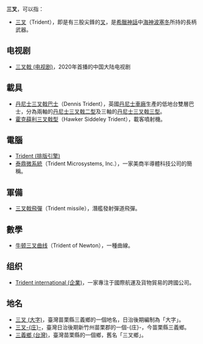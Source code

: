 {{Wiktionarypar|trident}}
'''三叉'''，可以指：

*[[三叉|三叉]]（Trident），即是有三股尖鋒的[[叉|叉]]，是[[希臘神話|希臘神話]]中[[海神|海神]][[波塞冬|波塞冬]]所持的長柄武器。

== 电视剧 ==
*[[三叉戟_(电视剧)|三叉戟 (电视剧)]]，2020年首播的中国大陆电视剧

== 載具 ==
*[[丹尼士三叉戟巴士|丹尼士三叉戟巴士]]（Dennis Trident），英國[[丹尼士車廠|丹尼士車廠]]生產的低地台雙層巴士，分為兩軸的[[丹尼士三叉戟二型|丹尼士三叉戟二型]]及三軸的[[丹尼士三叉戟三型|丹尼士三叉戟三型]]。
*[[霍克薛利三叉戟型|霍克薛利三叉戟型]]（Hawker Siddeley Trident），載客噴射機。

== 電腦 ==
*[[Trident_(排版引擎)|Trident (排版引擎)]]
*[[泰鼎微系統|泰鼎微系統]]（Trident Microsystems, Inc.），一家美商半導體科技公司的簡稱。

== 軍備 ==
*[[三叉戟飛彈|三叉戟飛彈]]（Trident missile），潛艦發射彈道飛彈。

== 數學 ==
*[[牛顿三叉曲线|牛顿三叉曲线]]（Trident of Newton），一種曲線。

== 组织 ==
*[[Trident_international_(企業)|Trident international (企業)]]，一家專注于國際航運及貨物貿易的跨國公司。

== 地名 ==
*[[三叉_(大字)|三叉 (大字)]]，臺灣苗栗縣三義鄉的一個地名，日治後期編制為「大字」。
*[[三叉庄|三叉-{庄}-]]，臺灣日治後期新竹州苗栗郡的一個-{庄}-，今苗栗縣三義鄉。
*[[三義鄉_(台灣)|三義鄉 (台灣)]]，臺灣苗栗縣的一個鄉，舊名「三叉鄉」。
{{Disambig|T|Cat=二字消歧义}}